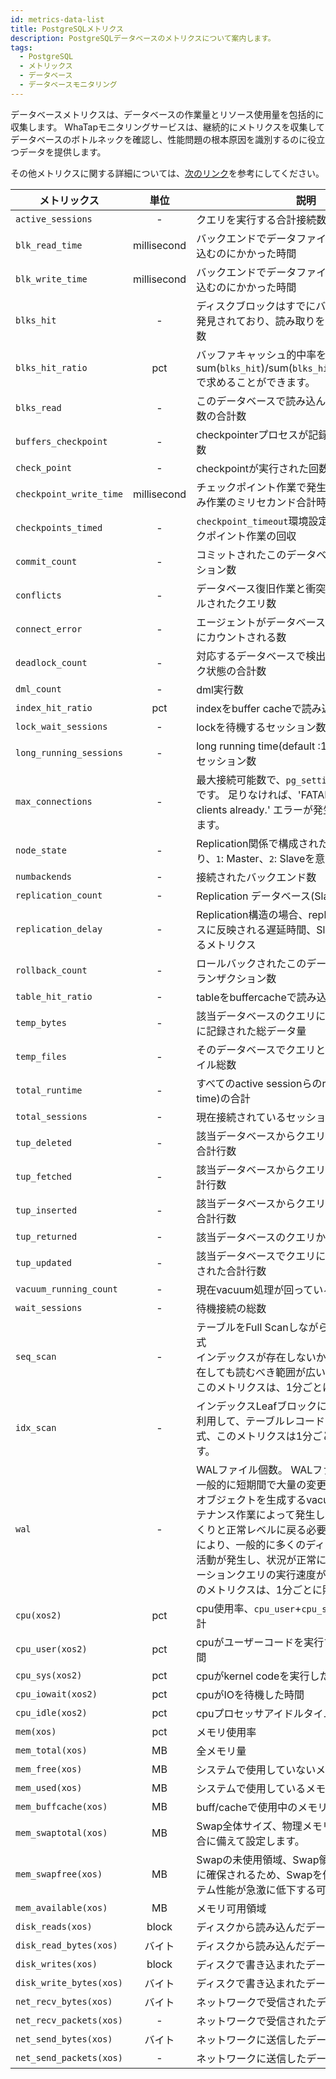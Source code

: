 ```yaml
---
id: metrics-data-list
title: PostgreSQLメトリクス
description: PostgreSQLデータベースのメトリクスについて案内します。
tags:
  - PostgreSQL
  - メトリックス
  - データベース
  - データベースモニタリング
---
```



<Note product='PostgreSQL' link='../postgresql-v1/metrics-data-list' />

データベースメトリクスは、データベースの作業量とリソース使用量を包括的に収集します。 WhaTapモニタリングサービスは、継続的にメトリクスを収集してデータベースのボトルネックを確認し、性能問題の根本原因を識別するのに役立つデータを提供します。

その他メトリクスに関する詳細については、[次のリンク](https://www.postgresql.org/docs)を参考にしてください。

| メトリックス                  |      単位     | 説明                                                                                                                                                                                                         | カテゴリ        |
| ----------------------- | :---------: | ---------------------------------------------------------------------------------------------------------------------------------------------------------------------------------------------------------- | ----------- |
| `active_sessions`       |      -      | クエリを実行する合計接続数                                                                                                                                                                                              | Connection  |
| `blk_read_time`         | millisecond | バックエンドでデータファイルブロックを書き込むのにかかった時間                                                                                                                                                                            | I/O         |
| `blk_write_time`        | millisecond | バックエンドでデータファイルブロックを書き込むのにかかった時間                                                                                                                                                                            | I/O         |
| `blks_hit`              |      -      | ディスクブロックはすでにバッファキャッシュで発見されており、読み取りを必要としない合計回数                                                                                                                                                              | I/O         |
| `blks_hit_ratio`        |     pct     | バッファキャッシュ的中率を意味します。 sum(`blks_hit`)/sum(`blks_hit`+`blks_read`)\*100で求めることができます。                                                                                                                           | I/O         |
| `blks_read`             |      -      | このデータベースで読み込んだディスクブロック数の合計数                                                                                                                                                                                | I/O         |
| `buffers_checkpoint`    |      -      | checkpointerプロセスが記録したバッファの総数                                                                                                                                                                               | Info        |
| `check_point`           |      -      | checkpointが実行された回数                                                                                                                                                                                         | Troughput   |
| `checkpoint_write_time` | millisecond | チェックポイント作業で発生したディスク書き込み作業のミリセカンド合計時間。                                                                                                                                                                      | Troughput   |
| `checkpoints_timed`     |      -      | `checkpoint_timeout`環境設定値に応じたチェックポイント作業の回収                                                                                                                                                                 | Troughput   |
| `commit_count`          |      -      | コミットされたこのデータベースのトランザクション数                                                                                                                                                                                  | Troughput   |
| `conflicts`             |      -      | データベース復旧作業と衝突して実行がキャンセルされたクエリ数                                                                                                                                                                             | Troughput   |
| `connect_error`         |      -      | エージェントがデータベース接続に失敗した場合にカウントされる数                                                                                                                                                                            | Connection  |
| `deadlock_count`        |      -      | 対応するデータベースで検出されたデッドロック状態の合計数                                                                                                                                                                               | Performance |
| `dml_count`             |      -      | dml実行数                                                                                                                                                                                                     | Troughput   |
| `index_hit_ratio`       |     pct     | indexをbuffer cacheで読み込んだ割合                                                                                                                                                                                 | Performance |
| `lock_wait_sessions`    |      -      | lockを待機するセッション数                                                                                                                                                                                            | Performance |
| `long_running_sessions` |      -      | long running time(default :10秒)以上実行中のセッション数                                                                                                                                                                | Performance |
| `max_connections`       |      -      | 最大接続可能数で、`pg_settings`に設定された値です。 足りなければ、'FATAL ERROR: too many clients already.' エラーが発生する可能性があります。                                                                                                         | Info        |
| `node_state`            |      -      | Replication関係で構成されたデータベースであり、`1`: Master、`2`: Slaveを意味する                                                                                                                                                   | Info        |
| `numbackends`           |      -      | 接続されたバックエンド数                                                                                                                                                                                               | Info        |
| `replication_count`     |      -      | Replication データベース(Slave)のカウント                                                                                                                                                                             | Performance |
| `replication_delay`     |      -      | Replication構造の場合、replicationデータベースに反映される遅延時間、Slave DBで測定されるメトリクス                                                                                                                                           | Performance |
| `rollback_count`        |      -      | ロールバックされたこのデータベースの合計トランザクション数                                                                                                                                                                              | Performance |
| `table_hit_ratio`       |      -      | tableをbuffercacheで読み込んだ割合                                                                                                                                                                                  | Performance |
| `temp_bytes`            |      -      | 該当データベースのクエリによって臨時ファイルに記録された総データ量                                                                                                                                                                          | Performance |
| `temp_files`            |      -      | そのデータベースでクエリとして生成されたファイル総数                                                                                                                                                                                 | Performance |
| `total_runtime`         |      -      | すべてのactive sessionらのruntime(elapse time)の合計                                                                                                                                                                | Performance |
| `total_sessions`        |      -      | 現在接続されているセッションの総数                                                                                                                                                                                          | Connection  |
| `tup_deleted`           |      -      | 該当データベースからクエリによって削除された合計行数                                                                                                                                                                                 | Troughput   |
| `tup_fetched`           |      -      | 該当データベースからクエリに読み込まれた合計行数                                                                                                                                                                                   | Troughput   |
| `tup_inserted`          |      -      | 該当データベースからクエリによって挿入された合計行数                                                                                                                                                                                 | Troughput   |
| `tup_returned`          |      -      | 該当データベースのクエリから戻された行数                                                                                                                                                                                       | Troughput   |
| `tup_updated`           |      -      | 該当データベースでクエリによってアップデートされた合計行数                                                                                                                                                                              | Troughput   |
| `vacuum_running_count`  |      -      | 現在vacuum処理が回っているプロセス数                                                                                                                                                                                      | Performance |
| `wait_sessions`         |      -      | 待機接続の総数                                                                                                                                                                                                    | Performance |
| `seq_scan`              |      -      | テーブルをFull Scanしながらレコードを読む方式<br/>インデックスが存在しないか、インデックスが存在しても読むべき範囲が広い場合に選択します。 このメトリクスは、1分ごとに照会した値です。                                                                                                        | Performance |
| `idx_scan`              |      -      | インデックスLeafブロックに保存されたキーを利用して、テーブルレコードにアクセスする方式、このメトリクスは1分ごとに照会した値です。                                                                                                                                        | Performance |
| `wal`                   |      -      | WALファイル個数。 WALファイル数の急増は、一般的に短期間で大量の変更や仮テーブルおよびオブジェクトを生成するvacuumと類似したメンテナンス作業によって発生します。 これはゆっくりと正常レベルに戻る必要があります。 これにより、一般的に多くのディスクI/OおよびCPU活動が発生し、状況が正常に戻るまでアプリケーションクエリの実行速度が遅くなります。 このメトリクスは、1分ごとに照会した値です。 | Performance |
| `cpu(xos2)`             |     pct     | cpu使用率、`cpu_user`+`cpu_sys`+`cpu_iowait`の合計                                                                                                                                                                | XOS         |
| `cpu_user(xos2)`        |     pct     | cpuがユーザーコードを実行するのに費やした時間                                                                                                                                                                                   | XOS         |
| `cpu_sys(xos2)`         |     pct     | cpuがkernel codeを実行した時間                                                                                                                                                                                     | XOS         |
| `cpu_iowait(xos2)`      |     pct     | cpuがIOを待機した時間                                                                                                                                                                                              | XOS         |
| `cpu_idle(xos2)`        |     pct     | cpuプロセッサアイドルタイム                                                                                                                                                                                            | XOS         |
| `mem(xos)`              |     pct     | メモリ使用率                                                                                                                                                                                                     | XOS         |
| `mem_total(xos)`        |      MB     | 全メモリ量                                                                                                                                                                                                      | XOS         |
| `mem_free(xos)`         |      MB     | システムで使用していないメモリ量                                                                                                                                                                                           | XOS         |
| `mem_used(xos)`         |      MB     | システムで使用しているメモリ量                                                                                                                                                                                            | XOS         |
| `mem_buffcache(xos)`    |      MB     | buff/cacheで使用中のメモリ量                                                                                                                                                                                        | XOS         |
| `mem_swaptotal(xos)`    |      MB     | Swap全体サイズ、物理メモリが不足している場合に備えて設定します。                                                                                                                                                                         | XOS         |
| `mem_swapfree(xos)`     |      MB     | Swapの未使用領域、Swap領域はディスク空間に確保されるため、Swapを使用しているとシステム性能が急激に低下する可能性があります。                                                                                                                                       | XOS         |
| `mem_available(xos)`    |      MB     | メモリ可用領域                                                                                                                                                                                                    | XOS         |
| `disk_reads(xos)`       |    block    | ディスクから読み込んだデータの量                                                                                                                                                                                           | XOS         |
| `disk_read_bytes(xos)`  |     バイト     | ディスクから読み込んだデータの量                                                                                                                                                                                           | XOS         |
| `disk_writes(xos)`      |    block    | ディスクで書き込まれたデータの量                                                                                                                                                                                           | XOS         |
| `disk_write_bytes(xos)` |     バイト     | ディスクで書き込まれたデータの量                                                                                                                                                                                           | XOS         |
| `net_recv_bytes(xos)`   |     バイト     | ネットワークで受信されたデータの量                                                                                                                                                                                          | XOS         |
| `net_recv_packets(xos)` |      -      | ネットワークで受信されたデータパケットの数                                                                                                                                                                                      | XOS         |
| `net_send_bytes(xos)`   |     バイト     | ネットワークに送信したデータの量                                                                                                                                                                                           | XOS         |
| `net_send_packets(xos)` |      -      | ネットワークに送信したデータパケットの数                                                                                                                                                                                       | XOS         |
